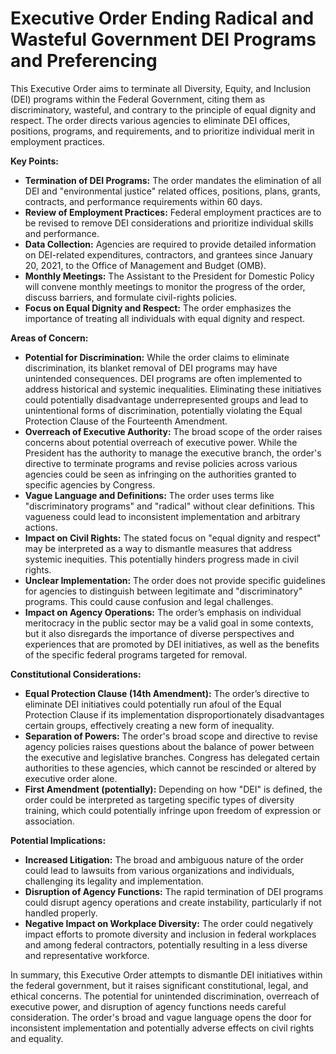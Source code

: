 # Executive Order Ending Radical and Wasteful Government DEI Programs and Preferencing

This Executive Order aims to terminate all Diversity, Equity, and Inclusion (DEI) programs within the Federal Government, citing them as discriminatory, wasteful, and contrary to the principle of equal dignity and respect. The order directs various agencies to eliminate DEI offices, positions, programs, and requirements, and to prioritize individual merit in employment practices.

**Key Points:**

*   **Termination of DEI Programs:** The order mandates the elimination of all DEI and "environmental justice" related offices, positions, plans, grants, contracts, and performance requirements within 60 days.
*   **Review of Employment Practices:** Federal employment practices are to be revised to remove DEI considerations and prioritize individual skills and performance.
*   **Data Collection:** Agencies are required to provide detailed information on DEI-related expenditures, contractors, and grantees since January 20, 2021, to the Office of Management and Budget (OMB).
*   **Monthly Meetings:** The Assistant to the President for Domestic Policy will convene monthly meetings to monitor the progress of the order, discuss barriers, and formulate civil-rights policies.
*   **Focus on Equal Dignity and Respect:** The order emphasizes the importance of treating all individuals with equal dignity and respect.

**Areas of Concern:**

*   **Potential for Discrimination:** While the order claims to eliminate discrimination, its blanket removal of DEI programs may have unintended consequences. DEI programs are often implemented to address historical and systemic inequalities. Eliminating these initiatives could potentially disadvantage underrepresented groups and lead to unintentional forms of discrimination, potentially violating the Equal Protection Clause of the Fourteenth Amendment.
*   **Overreach of Executive Authority:** The broad scope of the order raises concerns about potential overreach of executive power. While the President has the authority to manage the executive branch, the order's directive to terminate programs and revise policies across various agencies could be seen as infringing on the authorities granted to specific agencies by Congress.
*   **Vague Language and Definitions:** The order uses terms like "discriminatory programs" and "radical" without clear definitions. This vagueness could lead to inconsistent implementation and arbitrary actions.
*   **Impact on Civil Rights:** The stated focus on "equal dignity and respect" may be interpreted as a way to dismantle measures that address systemic inequities. This potentially hinders progress made in civil rights.
*   **Unclear Implementation:** The order does not provide specific guidelines for agencies to distinguish between legitimate and "discriminatory" programs. This could cause confusion and legal challenges.
*   **Impact on Agency Operations:** The order’s emphasis on individual meritocracy in the public sector may be a valid goal in some contexts, but it also disregards the importance of diverse perspectives and experiences that are promoted by DEI initiatives, as well as the benefits of the specific federal programs targeted for removal.

**Constitutional Considerations:**

*   **Equal Protection Clause (14th Amendment):** The order’s directive to eliminate DEI initiatives could potentially run afoul of the Equal Protection Clause if its implementation disproportionately disadvantages certain groups, effectively creating a new form of inequality.
*   **Separation of Powers:** The order's broad scope and directive to revise agency policies raises questions about the balance of power between the executive and legislative branches. Congress has delegated certain authorities to these agencies, which cannot be rescinded or altered by executive order alone.
*   **First Amendment (potentially):** Depending on how "DEI" is defined, the order could be interpreted as targeting specific types of diversity training, which could potentially infringe upon freedom of expression or association.

**Potential Implications:**

*   **Increased Litigation:** The broad and ambiguous nature of the order could lead to lawsuits from various organizations and individuals, challenging its legality and implementation.
*   **Disruption of Agency Functions:** The rapid termination of DEI programs could disrupt agency operations and create instability, particularly if not handled properly.
*   **Negative Impact on Workplace Diversity:** The order could negatively impact efforts to promote diversity and inclusion in federal workplaces and among federal contractors, potentially resulting in a less diverse and representative workforce.

In summary, this Executive Order attempts to dismantle DEI initiatives within the federal government, but it raises significant constitutional, legal, and ethical concerns. The potential for unintended discrimination, overreach of executive power, and disruption of agency functions needs careful consideration. The order's broad and vague language opens the door for inconsistent implementation and potentially adverse effects on civil rights and equality.

